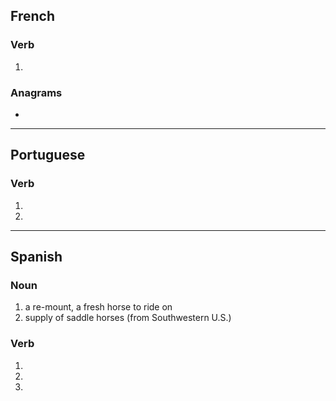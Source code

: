 {{also|remontá}}
==French==

===Verb===
{{fr-verb-form}}

# {{inflection of|remonter||3|s|phis|lang=fr}}

===Anagrams===
* {{l|fr|montera}}

----

==Portuguese==

===Verb===
{{pt-verb-form}}

# {{inflection of|remontar||3|s|pres|indc|lang=pt}}
# {{inflection of|remontar||2|s|impr|lang=pt}}

----

==Spanish==

===Noun===
{{es-noun|f}}

# a re-mount, a fresh horse to ride on
# supply of saddle horses (from Southwestern U.S.)

===Verb===
{{head|es|verb form}}

# {{es-verb form of|ending=ar|mood=imperative|sense=affirmative|pers=2|formal=no|number=singular|remontar}}
# {{es-verb form of|ending=ar|mood=indicative|tense=present|pers=2|formal=yes|number=singular|remontar}}
# {{es-verb form of|ending=ar|mood=indicative|tense=present|pers=3|number=singular|remontar}}